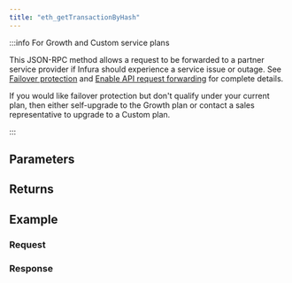 ```yaml
---
title: "eth_getTransactionByHash"
---
```




<Description />

:::info For Growth and Custom service plans

This JSON-RPC method allows a request to be forwarded to a partner service provider if Infura should
experience a service issue or outage. See [Failover protection](../concepts/failover-protection.md)
and [Enable API request forwarding](../how-to/failover-protection-imp-polygon.md)
for complete details.

If you would like failover protection but don't qualify under your current plan, then either
self-upgrade to the Growth plan or contact a sales representative to upgrade to a Custom plan.

:::

## Parameters


<Params />

## Returns


<Returns />

## Example


<Example />

### Request


<Request />

### Response


<Response />
